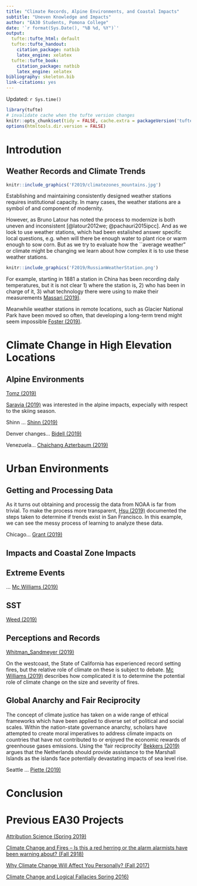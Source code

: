 ```yaml
---
title: "Climate Records, Alpine Environments, and Coastal Impacts"
subtitle: "Uneven Knowledge and Impacts"
author: "EA30 Students, Pomona College"
date: '`r format(Sys.Date(), "%B %d, %Y")`'
output:
  tufte::tufte_html: default
  tufte::tufte_handout:
    citation_package: natbib
    latex_engine: xelatex
  tufte::tufte_book:
    citation_package: natbib
    latex_engine: xelatex
bibliography: skeleton.bib
link-citations: yes
---
```

Updated: `r Sys.time()`

```r
library(tufte)
# invalidate cache when the tufte version changes
knitr::opts_chunk$set(tidy = FALSE, cache.extra = packageVersion('tufte'))
options(htmltools.dir.version = FALSE)
```
# Introdution

## Weather Records and Climate Trends

```r
knitr::include_graphics('F2019/climatezones_mountains.jpg')
```

Establishing and maintaining consistently designed weather stations requires institutional capacity. In many cases, the weather stations are a symbol of and component of modernity. 

However, as Bruno Latour has noted the process to modernize is both uneven and inconsistent [@latour2012we; @pachauri2015ipcc]. And as we look to use weather stations, which had been estalished answer specific local questions, e.g. when will there be enough water to plant rice or warm enough to sow corn. But as we try to evaluate how the ``average weather" or climate might be changing we learn about how complex it is to use these weather stations. 

```r
knitr::include_graphics('F2019/RussianWeatherStation.png')
```
For example, starting in 1881 a station in China has been recording daily temperatures, but it is not clear 1) where the station is, 2) who has been in charge of it, 3) what technology there were using to make their measurements [Massari (2019)](F2019/Massari/Massari0.html).

Meanwhile weather stations in remote locations, such as Glacier National Park have been moved so often, that developing a long-term trend might seem impossible [Foster (2019)](F2019/Foster/Foster0.html).

# Climate Change in High Elevation Locations

## Alpine Environments


[Tomz (2019)](F2019/Tomz/Tomz0.html)

[Saravia (2019)](F2019/Saravia/Saravia0.html) was interested in the alpine impacts, expecially with respect to the skiing season. 



Shinn ... [Shinn (2019)](F2019/Shinn/Shinn0.html)

Denver changes... [Bidell (2019)](F2019/Bidell/Bidell1.html)

Venezuela... [Chaichang Azterbaum (2019)](F2019/Chaichang_Azterbaum/Chaichang_Azterbaum.html)


# Urban Environments

## Getting and Processing Data

As it turns out obtaining and processig the data from NOAA is far from trivial. To make the process more transparent, [Hsu (2019)](F2019/Hsu0.html) documented the steps taken to determine if trends exist in San Francisco. In this example, we can see the messy process of learning to analyze these data.

Chicago... [Grant (2019)](F2019/Grant/Grant0.html)

## Impacts and Coastal Zone Impacts

## Extreme Events

... [Mc Williams (2019)](F2019/McWilliams/McWilliams0.html)

## SST

[Weed (2019)](F2019/Weed/Weed0.html)



## Perceptions and Records

[Whitman_Sandmeyer (2019)](F2019/Whitman_Sandmeyer/Whitman_Sandmeyer1.html)

On the westcoast, the State of California has experienced record setting fires, but the relative role of climate on these is subject to debate. [Mc Williams (2019)](F2019/McWilliams/McWilliams0.html) describes how complicated it is to determine the potential role of climate change on the size and severity of fires. 

## Global Anarchy and Fair Reciprocity

The concept of climate justice has taken on a wide range of ethical frameworks which have been applied to diverse set of political and social scales. Within the nation-state governance anarchy, scholars have attempted to create moral imperatives to address climate impacts on countries that have not contributed to or enjoyed the economic rewards of greenhouse gases emissions. Using the 'fair reciprocity'  [Bekkers (2019)](F2019/Bekkers/Bekkers2.html) argues that the Netherlands should provide assistance to the Marshall Islands as the islands face potentially devastating impacts of sea level rise. 



Seattle ... [Piette (2019)](F2019/Piette/Piette0.html)

# Conclusion


# Previous EA30 Projects

[Attribution Science (Spring 2019)](S2019/index_2019S.html)

[Climate Change and Fires -- Is this a red herring or the alarm alarmists have been warning about? (Fall 2918)](F2018/index_2018F.html)

[Why Climate Change Will Affect You Personally? (Fall 2017)](F2017/index_2017F.html)

[Climate Change and Logical Fallacies Spring 2016)](S2017/index_2017S.html)
